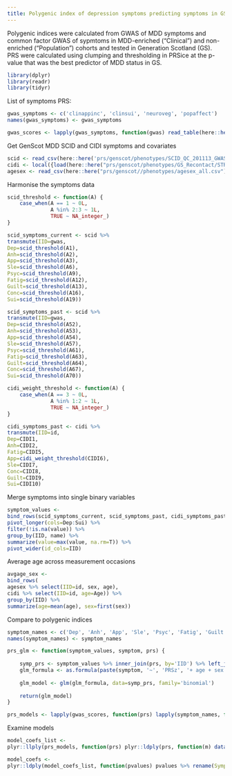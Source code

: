 ```yaml
---
title: Polygenic index of depression symptoms predicting symptoms in GS
---
```


Polygenic indices were calculated from GWAS of MDD symptoms and common factor GWAS of sypmtoms in MDD-enriched ("Clinical") and non-enriched ("Population") cohorts and tested in Generation Scotland (GS). PRS were calculated using clumping and thresholding in PRSice at the p-value that was the best predictor of MDD status in GS.

```r

library(dplyr)
library(readr)
library(tidyr)

```

List of symptoms PRS:
```r

gwas_symptoms <- c('clinappinc', 'clinsui', 'neuroveg', 'popaffect')
names(gwas_symptoms) <- gwas_symptoms

gwas_scores <- lapply(gwas_symptoms, function(gwas) read_table(here::here('prs', paste(gwas, 'best', sep='.'))) %>% mutate(PRSz=scale(PRS)[,1]))


```

Get GenScot MDD SCID and CIDI symptoms and covariates

```r

scid <- read_csv(here::here('prs/genscot/phenotypes/SCID_QC_201113_GWASids.csv'))
cidi <- local({load(here::here("prs/genscot/phenotypes/GS_Recontact/STRADL.Rdata")); return(as_tibble(x))})
agesex <- read_csv(here::here("prs/genscot//phenotypes/agesex_all.csv"))

```

Harmonise the symptoms data

```r

scid_threshold <- function(A) {
    case_when(A == 1 ~ 0L,
              A %in% 2:3 ~ 1L,
              TRUE ~ NA_integer_)
}

scid_symptoms_current <- scid %>%
transmute(IID=gwas,
Dep=scid_threshold(A1),
Anh=scid_threshold(A2),
App=scid_threshold(A3),
Sle=scid_threshold(A6),
Psyc=scid_threshold(A9),
Fatig=scid_threshold(A12),
Guilt=scid_threshold(A13),
Conc=scid_threshold(A16),
Sui=scid_threshold(A19))

scid_symptoms_past <- scid %>%
transmute(IID=gwas,
Dep=scid_threshold(A52),
Anh=scid_threshold(A53),
App=scid_threshold(A54),
Sle=scid_threshold(A57),
Psyc=scid_threshold(A61),
Fatig=scid_threshold(A63),
Guilt=scid_threshold(A64),
Conc=scid_threshold(A67),
Sui=scid_threshold(A70))

cidi_weight_threshold <- function(A) {
    case_when(A == 3 ~ 0L,
              A %in% 1:2 ~ 1L,
              TRUE ~ NA_integer_)
}

cidi_symptoms_past <- cidi %>%
transmute(IID=id, 
Dep=CIDI1,
Anh=CIDI2,
Fatig=CIDI5,
App=cidi_weight_threshold(CIDI6),
Sle=CIDI7,
Conc=CIDI8,
Guilt=CIDI9,
Sui=CIDI10)

```

Merge symptoms into single binary variables

```r

symptom_values <- 
bind_rows(scid_symptoms_current, scid_symptoms_past, cidi_symptoms_past) %>%
pivot_longer(cols=Dep:Sui) %>%
filter(!is.na(value)) %>%
group_by(IID, name) %>%
summarize(value=max(value, na.rm=T)) %>%
pivot_wider(id_cols=IID)

```

Average age across measurement occasions

```r

avgage_sex <- 
bind_rows(
agesex %>% select(IID=id, sex, age),
cidi %>% select(IID=id, age=Age)) %>%
group_by(IID) %>%
summarize(age=mean(age), sex=first(sex))


```

Compare to polygenic indices

```r

symptom_names <- c('Dep', 'Anh', 'App', 'Sle', 'Psyc', 'Fatig', 'Guilt', 'Conc', 'Sui')
names(symptom_names) <- symptom_names

prs_glm <- function(symptom_values, symptom, prs) {
    
    symp_prs <- symptom_values %>% inner_join(prs, by='IID') %>% left_join(avgage_sex, by='IID')
    glm_formula <- as.formula(paste(symptom, '~', 'PRSz', '+ age + sex'))
    
    glm_model <- glm(glm_formula, data=symp_prs, family='binomial')
    
    return(glm_model)
}

prs_models <- lapply(gwas_scores, function(prs) lapply(symptom_names, function(symptom) prs_glm(symptom_values, symptom, prs)))

```

Examine models

```r

model_coefs_list <-
plyr::llply(prs_models, function(prs) plyr::ldply(prs, function(m) data.frame(t(summary(m)$coefficients['PRSz',]))))

model_coefs <-
plyr::ldply(model_coefs_list, function(pvalues) pvalues %>% rename(Symptom=.id))

```
